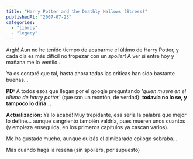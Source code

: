```yaml
---
title: "Harry Potter and the Deathly Hallows (Stress)"
publishedAt: "2007-07-23"
categories: 
  - "libros"
  - "legacy"
---
```


Argh! Aun no he tenido tiempo de acabarme el último de Harry Potter, y cada día es más difícil no tropezar con un _spoiler_! A ver si entre hoy y mañana me lo ventilo...

Ya os contaré que tal, hasta ahora todas las críticas han sido bastante buenas...

**PD:** A todos esos que llegan por el google preguntando _'quien muere en el ultimo de harry potter'_ (que son un montón, de verdad): **todavía no lo se, y tampoco lo diría...**

**Actualización:** Ya lo acabé! Muy trepidante, esa sería la palabra que mejor lo define... aunque sangriento también valdría, pues mueren unos cuantos (y empieza enseguida, en los primeros capítulos ya cascan varios).

Me ha gustado mucho, aunque quizás el almibarado epilogo sobraba...

Más cuando haga la reseña (sin spoilers, por supuesto)
